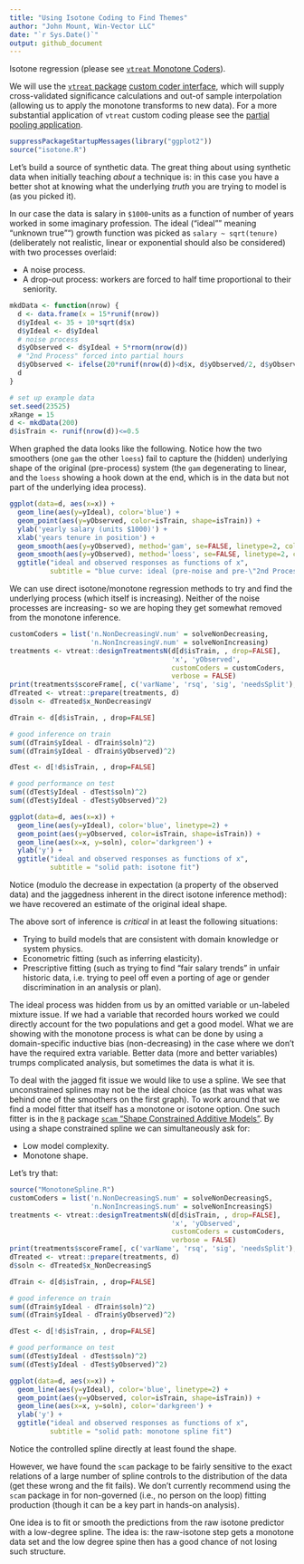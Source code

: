 ```yaml
---
title: "Using Isotone Coding to Find Themes"
author: "John Mount, Win-Vector LLC"
date: "`r Sys.Date()`"
output: github_document
---
```


Isotone regression (please see [`vtreat` Monotone Coders](https://github.com/WinVector/vtreat/blob/master/extras/MonotoneCoder.md)).

We will use the [`vtreat` package](https://winvector.github.io/vtreat/) [custom coder interface](https://github.com/WinVector/vtreat/blob/master/extras/CustomLevelCoders.md), which will supply cross-validated significance calculations and out-of sample interpolation (allowing us to apply the monotone transforms to new data).  For a more substantial application of `vtreat` custom coding please see the [partial pooling application](http://www.win-vector.com/blog/2017/09/partial-pooling-for-lower-variance-variable-encoding/).


```r
suppressPackageStartupMessages(library("ggplot2"))
source("isotone.R")
```

Let's build a source of synthetic data.  The great thing about using synthetic data when initially teaching
*about* a technique is: in this case you have a better shot at knowing what the underlying
*truth* you are trying to model is (as you picked it).

In our case the data is salary in `$1000`-units as a function of number of years 
worked in some imaginary profession.  The ideal ("ideal"" meaning "unknown true"") growth function was picked as `salary ~ sqrt(tenure)` 
(deliberately not realistic, linear or exponential should also be considered) with two processes overlaid:

  * A noise process.
  * A drop-out process: workers are forced to half time proportional to their seniority.
  

```r
mkdData <- function(nrow) {
  d <- data.frame(x = 15*runif(nrow))
  d$yIdeal <- 35 + 10*sqrt(d$x)
  d$yIdeal <- d$yIdeal
  # noise process
  d$yObserved <- d$yIdeal + 5*rnorm(nrow(d))
  # "2nd Process" forced into partial hours
  d$yObserved <- ifelse(20*runif(nrow(d))<d$x, d$yObserved/2, d$yObserved)
  d
}
```


```r
# set up example data
set.seed(23525)
xRange = 15
d <- mkdData(200)
d$isTrain <- runif(nrow(d))<=0.5
```

When graphed the data looks like the following.  Notice how the two smoothers (one `gam` the other `loess`) fail
to capture the (hidden) underlying shape of the original (pre-process) system (the `gam` degenerating to linear, and
the `loess` showing a hook down at the end, which is in the data but not part of the underlying idea process).

```r
ggplot(data=d, aes(x=x)) + 
  geom_line(aes(y=yIdeal), color='blue') + 
  geom_point(aes(y=yObserved, color=isTrain, shape=isTrain)) +
  ylab('yearly salary (units $1000)') + 
  xlab('years tenure in position') +
  geom_smooth(aes(y=yObserved), method='gam', se=FALSE, linetype=2, color='darkgreen') +
  geom_smooth(aes(y=yObserved), method='loess', se=FALSE, linetype=2, color='darkgreen') +
  ggtitle("ideal and observed responses as functions of x",
          subtitle = "blue curve: ideal (pre-noise and pre-\"2nd Process\") values\ngreen dashes: smoothing curves/fits")
```

We can use direct isotone/monotone regression methods to try and find the underlying process (which itself is increasing).  Neither of the noise processes are increasing- so we are hoping they get somewhat removed from the monotone inference.

```r
customCoders = list('n.NonDecreasingV.num' = solveNonDecreasing,
                    'n.NonIncreasingV.num' = solveNonIncreasing)
treatments <- vtreat::designTreatmentsN(d[d$isTrain, , drop=FALSE], 
                                        'x', 'yObserved', 
                                        customCoders = customCoders,
                                        verbose = FALSE)
print(treatments$scoreFrame[, c('varName', 'rsq', 'sig', 'needsSplit'), drop=FALSE])
dTreated <- vtreat::prepare(treatments, d)
d$soln <- dTreated$x_NonDecreasingV

dTrain <- d[d$isTrain, , drop=FALSE]

# good inference on train
sum((dTrain$yIdeal - dTrain$soln)^2)
sum((dTrain$yIdeal - dTrain$yObserved)^2)

dTest <- d[!d$isTrain, , drop=FALSE]

# good performance on test
sum((dTest$yIdeal - dTest$soln)^2)
sum((dTest$yIdeal - dTest$yObserved)^2)

ggplot(data=d, aes(x=x)) + 
  geom_line(aes(y=yIdeal), color='blue', linetype=2) + 
  geom_point(aes(y=yObserved, color=isTrain, shape=isTrain)) +
  geom_line(aes(x=x, y=soln), color='darkgreen') +
  ylab('y') +
  ggtitle("ideal and observed responses as functions of x",
          subtitle = "solid path: isotone fit")
```

Notice (modulo the decrease in expectation (a property of the observed data) and the jaggedness inherent in 
the direct isotone inference method): we have recovered an estimate of the original ideal shape.

The above sort of inference is *critical* in at least the following situations:

 * Trying to build models that are consistent with domain knowledge or system physics.
 * Econometric fitting (such as inferring elasticity).
 * Prescriptive fitting (such as trying to find "fair salary trends" in unfair historic data, i.e. trying to peel off even a porting of age or gender discrimination in an analysis or plan).

The ideal process was hidden from us by an omitted variable or un-labeled mixture issue.  If we had a variable that
recorded hours worked we could directly account for the two populations and get a good model.  What we are showing with
the monotone process is what can be done by using a domain-specific inductive bias (non-decreasing) in the case where
we don't have the required extra variable.  Better data (more and better variables) trumps complicated analysis, but 
sometimes the data is what it is.

To deal with the jagged fit issue we would like to use a spline.  We see that unconstrained splines may not be the ideal choice (as that was what was behind one of the smoothers on the first graph).  To work around that we find a model fitter that itself has a monotone or isotone option.  One such fitter is in the [`R`](https://www.r-project.org) package [`scam` "Shape Constrained Additive Models"](https://CRAN.R-project.org/package=scam).  By using  a shape constrained spline we can simultaneously ask for:

 * Low model complexity.
 * Monotone shape.
 
Let's try that:

```r
source("MonotoneSpline.R")
customCoders = list('n.NonDecreasingS.num' = solveNonDecreasingS,
                    'n.NonIncreasingS.num' = solveNonIncreasingS)
treatments <- vtreat::designTreatmentsN(d[d$isTrain, , drop=FALSE], 
                                        'x', 'yObserved', 
                                        customCoders = customCoders,
                                        verbose = FALSE)
print(treatments$scoreFrame[, c('varName', 'rsq', 'sig', 'needsSplit'), drop=FALSE])
dTreated <- vtreat::prepare(treatments, d)
d$soln <- dTreated$x_NonDecreasingS

dTrain <- d[d$isTrain, , drop=FALSE]

# good inference on train
sum((dTrain$yIdeal - dTrain$soln)^2)
sum((dTrain$yIdeal - dTrain$yObserved)^2)

dTest <- d[!d$isTrain, , drop=FALSE]

# good performance on test
sum((dTest$yIdeal - dTest$soln)^2)
sum((dTest$yIdeal - dTest$yObserved)^2)

ggplot(data=d, aes(x=x)) + 
  geom_line(aes(y=yIdeal), color='blue', linetype=2) + 
  geom_point(aes(y=yObserved, color=isTrain, shape=isTrain)) +
  geom_line(aes(x=x, y=soln), color='darkgreen') +
  ylab('y') +
  ggtitle("ideal and observed responses as functions of x",
          subtitle = "solid path: monotone spline fit")
```

Notice the controlled spline directly at least found the shape.

However, we have found the `scam` package to be fairly sensitive to the exact relations of a large number
of spline controls to the distribution of the data (get these wrong and the fit fails).  We don't currently recommend using the `scam` package in for non-governed (i.e., no person on the loop) fitting production (though it can be a key part in hands-on analysis).

One idea is to fit or smooth the predictions from the raw isotone predictor with a low-degree spline. The idea is: the raw-isotone step gets a monotone data set and the low degree spine then has a good chance of not losing such structure.



